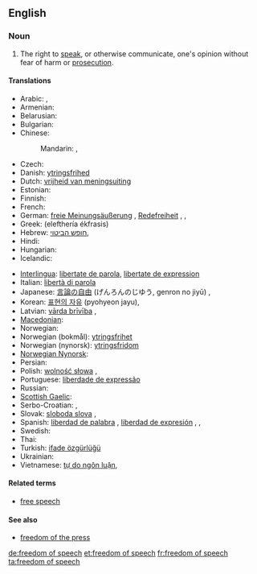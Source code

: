 ==English==
{{wikipedia}}

===Noun===
{{en-noun|sg=[[freedom]] of [[speech]]|-}}

# The right to [[speak]], or otherwise communicate, one's opinion without fear of harm or [[prosecution]].

====Translations====
{{trans-top|right to speak without fear of harm}}
* Arabic: {{Arab|[[حرية الرأي والتعبير]]}} {{f}},  {{t|ar|حرية التعبير|f|tr=Hurriyyat al-ta3biir|sc=Arab}}
* Armenian: {{t-|hy|խոսքի ազատություն|tr=xosk’i azatut’yun}}
* Belarusian: {{t|be|свабода слова|f|tr=svabóda slóva|sc=Cyrl}}
* Bulgarian: {{t|bg|свобода на слово|f|tr=svoboda na slovo|sc=Cyrl}}
* Chinese:
*: Mandarin: {{t|zh|言論自由|sc=Hani}}, {{t|zh|言论自由|tr=yánlùnzìyóu|sc=Hani}}
* Czech: {{t-|cs|svoboda slova|f}}
* Danish: [[ytringsfrihed]]
* Dutch: [[vrijheid van meningsuiting]] {{f}}
* Estonian: {{t-|et|sõnavabadus}}
* Finnish: {{t+|fi|sananvapaus}}
* French: {{t+|fr|liberté d'expression|f}}
* German: [[freie Meinungsäußerung]] {{f}}, [[Redefreiheit]] {{f}},  {{t|de|freie Meinungsäußerung|f}},  {{t|de|Redefreiheit|f}}
* Greek: {{t|el|ελευθερία έκφρασης|f}} (elefthería ékfrasis)
* Hebrew: [[חופש הביטוי]],  {{t|he|חופש הביטוי|sc=Hebr}}
* Hindi: {{t|hi|अभिव्यक्ति की स्वतंत्रता|tr=abhivyakti kī svatantratā|sc=Deva}}
* Hungarian: {{t-|hu|szólásszabadság}}
* Icelandic: {{t|is|málfrelsi|n}}
{{trans-mid}}
* [[Interlingua]]: [[libertate de parola]], [[libertate de expression]]
* Italian: [[libertà di parola]] {{f}}
* Japanese: [[言論の自由]] (げんろんのじゆう, genron no jiyū) <!-- [[表現の自由]]?-->,  {{t|ja|言論の自由|tr=げんろんのじゆう, genron-no jiyū|sc=Jpan}}
* Korean: [[표현의 자유]] (pyohyeon jayu),  {{t|ko|표현의 자유|tr=pyohyeon jayu|sc=Kore}}
* Latvian: [[vārda brīvība]] {{f}},  {{t|lv|vārda brīvība|f}}
* [[Macedonian]]: {{t|mk|слобода на говор|f|tr=sloboda na govor|sc=Cyrl}}
* Norwegian: {{t|no|ytringsfrihet|m|f}}
* Norwegian (bokmål): [[ytringsfrihet]] {{f}}
* Norwegian (nynorsk): [[ytringsfridom]]
* [[Norwegian Nynorsk]]: {{t|nn|ytringsfridom}}
* Persian: {{t-|fa|آزادی بیان|tr=âzâdi-ye bayân|xs=Persian}}
* Polish: [[wolność słowa]] {{f}},  {{t|pl|wolność słowa|f}}
* Portuguese: [[liberdade de expressão]] {{f}}
* Russian: {{t-|ru|свобода слова|f|tr=svobóda slóva}}
* [[Scottish Gaelic]]: {{t-|gd|saorsa cainnte|f|xs=Scottish Gaelic}}
* Serbo-Croatian: {{t|sh|слобода говора|f}},  {{t|sh|sloboda govora|f}}
* Slovak: [[sloboda slova]] {{f}},  {{t|sk|sloboda slova|f}}
* Spanish: [[liberdad de palabra]] {{f}}, [[liberdad de expresión]] {{f}},  {{t|es|liberdad de palabra|f}},  {{t|es|liberdad de expresión|f}}
* Swedish: {{t+|sv|yttrandefrihet}}
* Thai: {{t|th|เสรีภาพในการพูด|sc=Thai}}
* Turkish: [[ifade özgürlüğü]]
* Ukrainian: {{t|uk|свобода слова|f|tr=svobóda slóva|sc=Cyrl}}
* Vietnamese: [[tự do ngôn luận]],  {{t|vi|tự do ngôn luận}}
{{trans-bottom}}

====Related terms====
* [[free speech]]

====See also====
* [[freedom of the press]]

[[de:freedom of speech]]
[[et:freedom of speech]]
[[fr:freedom of speech]]
[[ta:freedom of speech]]